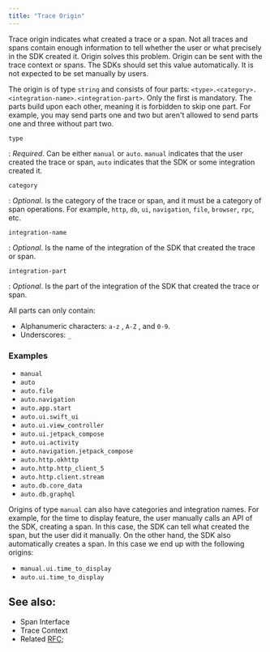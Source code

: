 ```yaml
---
title: "Trace Origin"
---
```


Trace origin indicates what created a trace or a span. Not all traces and spans contain enough information
to tell whether the user or what precisely in the SDK created it. Origin solves this problem. Origin can be sent with
the <Link to="/sdk/event-payloads/contexts/#trace-context">trace context</Link> or <Link to="/sdk/event-payloads/span/">spans</Link>.
The SDKs should set this value automatically. It is not expected to be set manually by users.


The origin is of type `string` and consists of four parts: `<type>.<category>.<integration-name>.<integration-part>`.
Only the first is mandatory. The parts build upon each other, meaning it is forbidden
to skip one part. For example, you may send parts one and two but aren't allowed to send parts one and three without part two.

`type`

: _Required_. Can be either `manual` or `auto`. `manual` indicates that the user created the trace or span, `auto` indicates
that the SDK or some integration created it.

`category` 

: _Optional_. Is the category of the trace or span, and it must be a category of <Link to="/sdk/performance/span-operations/#currently-used-categories">span operations</Link>. For example, `http`, `db`, `ui`, `navigation`, `file`, `browser`, `rpc`, etc.

`integration-name` 

: _Optional_. Is the name of the integration of the SDK that created the trace or span. 

`integration-part`

: _Optional_. Is the part of the integration of the SDK that created the trace or span.


All parts can only contain:

* Alphanumeric characters: `a-z` , `A-Z` , and `0-9`.
* Underscores: `_`


### Examples

- `manual`
- `auto`
- `auto.file`
- `auto.navigation`
- `auto.app.start`
- `auto.ui.swift_ui`
- `auto.ui.view_controller`
- `auto.ui.jetpack_compose`
- `auto.ui.activity`
- `auto.navigation.jetpack_compose`
- `auto.http.okhttp`
- `auto.http.http_client_5`
- `auto.http.client.stream`
- `auto.db.core_data`
- `auto.db.graphql`

Origins of type `manual` can also have categories and integration names. For example, for the <Link to="/sdk/performance/time-to-initial-full-display/">time to display feature</Link>, the user manually calls an API  of the SDK,
creating a span. In this case, the SDK can tell what created the span, but the user did it manually. On the other hand, the SDK also
automatically creates a span. In this case we end up with the following origins:

- `manual.ui.time_to_display`
- `auto.ui.time_to_display`

## See also:

- <Link to="/sdk/event-payloads/span/">Span Interface</Link>
- <Link to="/sdk/event-payloads/contexts/#trace-context">Trace Context</Link>
- Related [RFC](https://github.com/getsentry/rfcs/pull/73/);
